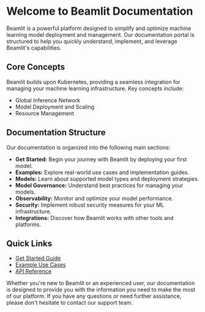 # Welcome to Beamlit Documentation

Beamlit is a powerful platform designed to simplify and optimize machine learning model deployment and management. Our documentation portal is structured to help you quickly understand, implement, and leverage Beamlit's capabilities.

## Core Concepts

Beamlit builds upon Kubernetes, providing a seamless integration for managing your machine learning infrastructure. Key concepts include:

- Global Inference Network
- Model Deployment and Scaling
- Resource Management

## Documentation Structure

Our documentation is organized into the following main sections:

- **Get Started:** Begin your journey with Beamlit by deploying your first model.
- **Examples:** Explore real-world use cases and implementation guides.
- **Models:** Learn about supported model types and deployment strategies.
- **Model Governance:** Understand best practices for managing your models.
- **Observability:** Monitor and optimize your model performance.
- **Security:** Implement robust security measures for your ML infrastructure.
- **Integrations:** Discover how Beamlit works with other tools and platforms.

## Quick Links

- [Get Started Guide](Get-started.md)
- [Example Use Cases](Examples.md)
- [API Reference](https://www.notion.so/Beamlit-Operators-13847e47b1ea81f4a0e9c9db1855631f?pvs=21)

Whether you're new to Beamlit or an experienced user, our documentation is designed to provide you with the information you need to make the most of our platform. If you have any questions or need further assistance, please don't hesitate to contact our support team.